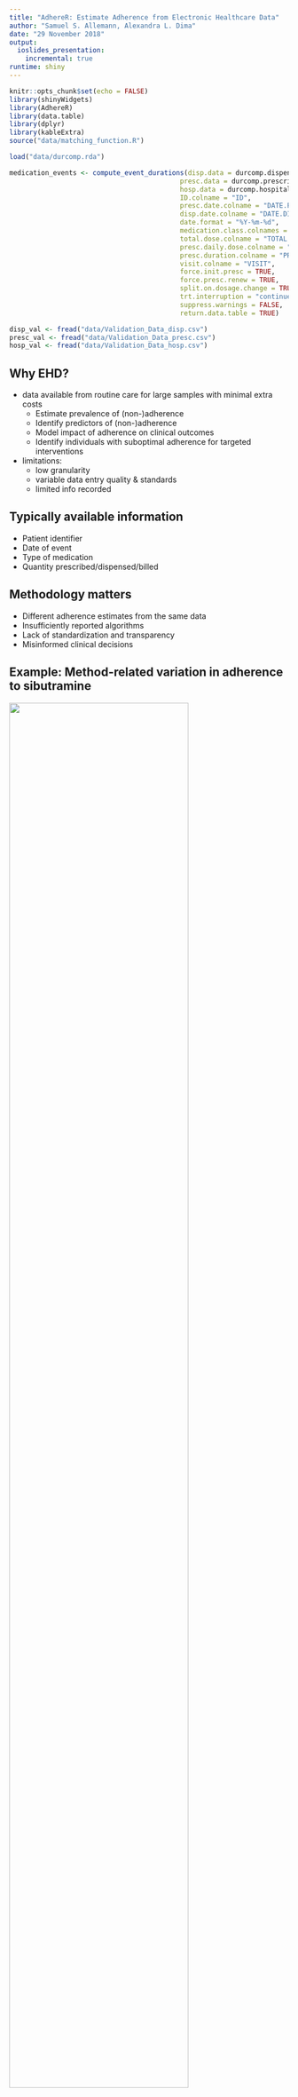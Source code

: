 ```yaml
---
title: "AdhereR: Estimate Adherence from Electronic Healthcare Data"
author: "Samuel S. Allemann, Alexandra L. Dima"
date: "29 November 2018"
output:
  ioslides_presentation:
    incremental: true
runtime: shiny
---
```


```r
knitr::opts_chunk$set(echo = FALSE)
library(shinyWidgets)
library(AdhereR)
library(data.table)
library(dplyr)
library(kableExtra)
source("data/matching_function.R")

load("data/durcomp.rda")

medication_events <- compute_event_durations(disp.data = durcomp.dispensing, 
                                           presc.data = durcomp.prescribing, 
                                           hosp.data = durcomp.hospitalisation, 
                                           ID.colname = "ID", 
                                           presc.date.colname = "DATE.PRESC", 
                                           disp.date.colname = "DATE.DISP", 
                                           date.format = "%Y-%m-%d",
                                           medication.class.colnames = c("ATC.CODE", "UNIT", "FORM"), 
                                           total.dose.colname = "TOTAL.DOSE", 
                                           presc.daily.dose.colname = "DAILY.DOSE", 
                                           presc.duration.colname = "PRESC.DURATION", 
                                           visit.colname = "VISIT", 
                                           force.init.presc = TRUE, 
                                           force.presc.renew = TRUE, 
                                           split.on.dosage.change = TRUE, 
                                           trt.interruption = "continue", 
                                           suppress.warnings = FALSE, 
                                           return.data.table = TRUE)

disp_val <- fread("data/Validation_Data_disp.csv")
presc_val <- fread("data/Validation_Data_presc.csv")
hosp_val <- fread("data/Validation_Data_hosp.csv")
```

<!-- ## So far... -->

<!-- Electronic monitoring data (EM): -->

<!-- - max zoom: each administration is recorded -->
<!-- - analysis:  -->
<!--     - adherence characterises an individual over a time period:  -->
<!--         - 3M, 1M, 1W, between visits;  -->
<!--         - skipped doses, missed days, drug holidays; (time to) discontinuation -->
<!--     - adherence characterises a cohort/sample at a time t:  -->
<!--         - per day -->
<!--         - % individuals taking >= prescribed; survival curve -->

<!-- ## ... something completely different? -->

<!-- Electronic healthcare data (EHD):  -->

<!-- - zoom out: only prescription AND/OR dispensing data -->
<!-- - analysis:  -->
<!--     - adherence characterizes an individual during a time period -->
<!--         - interval duration varies, commonly 6M - 2Y -->
<!--         - % medication availability (MPR, PDC, CMA), n refills; (time to) refill gap -->
<!--     - adherence characterises a cohort/sample at a time t: -->
<!--         - interval duration varies -->
<!--         - % individuals x% availability; % individuals persistent at time t -->

## Why EHD?

- data available from routine care for large samples with minimal extra costs
    + Estimate prevalence of (non-)adherence
    + Identify predictors of (non-)adherence
    + Model impact of adherence on clinical outcomes
    + Identify individuals with suboptimal adherence for targeted interventions
    
- limitations: 
    + low granularity 
    + variable data entry quality & standards 
    + limited info recorded

## Typically available information

- Patient identifier
- Date of event
- Type of medication
- Quantity prescribed/dispensed/billed
    
## Methodology matters

- Different adherence estimates from the same data
- Insufficiently reported algorithms
- Lack of standardization and transparency
- Misinformed clinical decisions

## Example: Method-related variation in adherence to sibutramine

<img src="figures/hess_example.JPG" style="width: 80%"/>

LM Hess - 2006. https://doi.org/10.1345/aph.1H018.

## AdhereR

- Open-source package for the statistical software R
- Computation of adherence from EHD
- (Interactive) visualization
- Transparent and reproducible reporting
- Under active development

## Assumptions

- The regimen requires the use of a fixed daily dosage of medication
- All medication supplied for that patient in that period of time is recorded
- The patient does not use medication from other sources 
- The medication is used by the patient it has been supplied for 
- Medication is supposed to be supplied at least two times during the observed period 
- Several other assumptions apply to individual algorithms

## Definitions: Data source

- *Medication event* = prescribing or dispensing event of a given medication for a given patient
- *Duration* = number of days the quantity of supplied medication would last if used as recommended
- *Quantity* = number of doses supplied at a medication event
- *Daily dosage* = number of doses recommended to be taken daily
- *Medication type* = classification performed by the researcher depending on study aims

## Definitions: Adherence taxonomy

- *Adherence*
    + continuous multiple-interval measures of medication availability (CMA)
- *Initiation*
    + the length of time between the first prescribing event and the first dispensing event
- *Persistence*
    + the length of time with repeated medication events, before discontinuing for a time period longer than a pre-specified permissible gap
- *Implementation*
    + CMA during treatment episodes or observation windows with no treatment gaps longer than a pre-specified period

## ABC Taxonomy for EHD

<figure>
<img src="figures/ABC-taxonomy-EHD.JPG" style="width: 100%"/>
<figcaption>ABC taxonomy figure adapted for EHD</fugcaption>
</figure>

## Definitions: Time frames

> - *Follow-up window* (FUW)
> - *Observation window* (OW)
> - *Treatment episode* (TE)

```r
renderPlot({
example_data <- na.omit(medication_events[grepl("^R03AC",ATC.CODE) & ID == 16,], cols = "DURATION")

example_data$rownr <- 1:nrow(example_data)

TEs <- compute.treatment.episodes(example_data,
                                  ID.colname="ID",
                                  event.date.colname="DATE.DISP",
                                  event.duration.colname="DURATION",
                                  event.daily.dose.colname="DAILY.DOSE",
                                  medication.class.colname="ATC.CODE",
                                  carryover.within.obs.window = FALSE, # carry-over inside the OW
                                  carry.only.for.same.medication = FALSE, # & only for same type
                                  consider.dosage.change = TRUE, # dosage change starts new episode...
                                  medication.change.means.new.treatment.episode = TRUE, # & type change
                                  maximum.permissible.gap = 90, # & a gap longer than 180 days
                                  maximum.permissible.gap.unit = "days", # unit for the above (days)
                                  followup.window.start = 0, # 2-years FUW starts at earliest event
                                  followup.window.start.unit = "days",
                                  followup.window.duration = 720,
                                  followup.window.duration.unit = "days",
                                  date.format = "%Y-%m-%d")

cma7 <- CMA7(data=example_data, # use the two selected patients
             ID.colname="ID",
             event.date.colname="DATE.DISP",
             event.duration.colname="DURATION",
             event.daily.dose.colname="DAILY.DOSE",
             medication.class.colname="ATC.CODE", # the name of the column containing the category
             followup.window.start=0,  # FUW start in days since earliest event
             followup.window.duration = 720,
             followup.window.duration.unit = "days",
             observation.window.start=as.Date("2057-01-01", format = "%Y-%m-%d"), # OW start in days since earliest event
             observation.window.duration=365, # OW duration in days
             date.format="%Y-%m-%d"); # date format (mm/dd/yyyy)

  plot(cma7,
     show.legend = FALSE,
     show.cma = FALSE,
     show.event.intervals = FALSE,
     print.CMA = FALSE,
     plot.CMA = FALSE,
     col.cats = c("red", "blue"))
for(i in 1:nrow(TEs)){
  id = TEs[i, "ID"]
  bottom = head(example_data[ID == id,"rownr"],1)
  top = tail(example_data[ID == id,"rownr"],1)
  start = as.numeric(difftime(TEs[i, "episode.start"],head(TEs[TEs$ID == id, "episode.start"],1), "days"))
  end = as.numeric(difftime(TEs[i, "episode.end"],head(TEs[TEs$ID == id, "episode.start"],1), "days"))

  rect(xleft=start, xright=end, ybottom=bottom-0.45, ytop=top+0.45, border = "blue", lty = "dashed", lwd = 2)
}
  
})
```

## Working with AdhereR

1. Data preparation
2. Data exploration / Visualization
3. Adherence calculation
4. Reporting

## Prerequisites

- The raw data (A),
- A tidy data set (B),
- A code book with all variables and values in the tidy data set,
- A reproducible recipe how to go from A to B.

## Why reproducibility is important

<figure>
<img src="figures/R_Rcorrect-1.png" style="width: 80%"/>
<figcaption>Herndon, T., Ash, M., & Pollin, R. (2014). Cambridge journal of economics, 38(2), 257-279.</fugcaption>
</figure>


## 1. Data preparation

- selecting medication events applicable to the research question 
- coding medication type depending on clinical considerations
- calculate medication event durations (if necessary)
- check plausible values and correcting any deviations
- handle missing data
- see Huang, Yunyu, Jaco Voorham, und Flora M Haaijer-Ruskamp. Journal of Comparative Effectiveness Research 5, Nr. 4 (27. Juni 2016): 345-54. https://doi.org/10.2217/cer-2015-0022.

<!-- ## Select medication events -->

<!-- # ```{r echo = TRUE} -->
<!-- # load("data/durcomp.rda") -->
<!-- #  -->
<!-- # str(durcomp.prescribing) -->
<!-- #  -->
<!-- # durcomp.prescribing_A09 <- durcomp.prescribing[grepl("^A09",ATC.CODE),] -->
<!-- # durcomp.dispensing_A09 <- durcomp.dispensing[grepl("^A09",ATC.CODE),] -->
<!-- # ``` -->

## R Basics: structure of analysis (1/2)

- load necessary packages
    + `library(Adherer)`
    + `library(data.table)`
- import data
    + `load("path/to/data.rda")` to load R data objects
    + `fread("path/to/data.csv")` to import csv-files
    + `dbConnect(...)` to connect to a (remote) database

## R Basics: Data structures

>- data.frames or data.tables hold the data similar to an excel spreadsheet
    + each row is an observation
    + each column is a variable

```r
str(medication_events)
```

## R Basics: structure of analysis (2/2)

- manipulate data
    + `data.table` syntax: `data[*subset*, *do*, *by*]`
- store results
    + Basic `R` syntax: `object <- function(data, argument)`
    + `save(data, ... , file="path/to/file.rda")` to save R data object
    + `write.csv(data, file = "path.to.file.csv")` to export to csv-file

## Link multiple data sources

- Necessary data recorded in different databases
- Prescription changes or hospitalizations affect adherence estimation
- New AdhereR function to:
    1. automatically select the last prescribed dose to calculate supply duration,
    2. check for prescription changes, hospitalizations, and other treatment interruptions during this period, and
    3. adjust the supply duration based on prescription changes and hospitalizations

## Link multiple data sources


```r
dropdownButton(

  selectInput(inputId = "source", label = "Data source",
              choices = c("prescribing", "dispensing", "hospitalization"), selected = "prescribing"),
  icon = icon("gear"),
  width = "100px"
  )

renderDataTable({
  if(input$source == "prescribing") {
  data <- durcomp.prescribing
} else if(input$source == "dispensing") {
  data <- durcomp.dispensing
} else if(input$source == "hospitalization") {
  data <- durcomp.hospitalisation
}

  data

}, options = list(pageLength = 3))

```

## Link multiple data sources

`compute_event_durations(disp.data, presc.data, hosp.data, ...)`

```r

library(data.table)
library(AdhereR)

dropdownButton(

  checkboxInput(inputId = "hosp", label = "consider hospitalizations", value = FALSE),
  checkboxInput(inputId = "force.init.presc", label = "force.init.presc", value = FALSE),
  checkboxInput(inputId = "force.presc.renew", label = "force.presc.renew", value = FALSE),
  checkboxInput(inputId = "split.on.dosage.change", label = "split.on.dosage.change", value = FALSE),
  selectInput(inputId = "trt.interruption", label = "trt.interruption",
              choices = c("continue", "discard", "carryover"), selected = "continue"),
  icon = icon("gear"),
  width = "300px"
  )

renderPlot({

  if(input$hosp == TRUE){
    hosp <- hosp_val
  } else {hosp <- NULL}

  medication_events <- compute_event_durations(disp.data = disp_val,
                                             presc.data = presc_val,
                                             hosp.data = hosp,
                                             ID.colname = "ID",
                                             presc.date.colname = "DATE.PRESC",
                                             disp.date.colname = "DATE.DISP",
                                             date.format = "%d.%m.%Y",
                                             medication.class.colname = "ATC.CODE",
                                             total.dose.colname = "TOTAL.DOSE",
                                             presc.daily.dose.colname = "DAILY.DOSE",
                                             presc.duration.colname = "DURATION",
                                             visit.colname = "VISIT",
                                             force.init.presc = input$force.init.presc,
                                             force.presc.renew = input$force.presc.renew,
                                             split.on.dosage.change = input$split.on.dosage.change,
                                             trt.interruption = input$trt.interruption,
                                             suppress.warnings = FALSE,
                                             return.data.table = TRUE)

med_events <- na.omit(medication_events, cols = "DURATION")

class <- data.table(ATC.CODE = unique(disp_val[,ATC.CODE]),
                    class = substr(unique(disp_val[,ATC.CODE]), 1, 1))

med_events <- merge(med_events, class, by = "ATC.CODE")

cma0 <- CMA0(data=as.data.frame(med_events),
             ID.colname="class",
             event.date.colname="DISP.START",
             event.duration.colname="DURATION",
             event.daily.dose.colname="DAILY.DOSE",
             medication.class.colname="ATC.CODE",
             followup.window.start=0,
             followup.window.start.unit="days",
             followup.window.duration=2*365,
             followup.window.duration.unit="days",
             observation.window.start=0,
             observation.window.start.unit="days",
             observation.window.duration=365,
             observation.window.duration.unit="days",
             date.format="%Y-%m-%d",
             summary="Base CMA")

TEs <- unique(med_events[,.(class, START.PRESC, END.PRESC, DAILY.DOSE)])
TEs[is.na(END.PRESC),END.PRESC := as.Date("2016-01-01")]

med_events[,rownr := 1:nrow(med_events)]

plot(cma0, col.cats = rainbow, show.legend = FALSE, align.all.patients = FALSE)
for(i in 1:nrow(TEs)){
  class.i = TEs[[i, "class"]]
  bottom = head(med_events[class == class.i,"rownr"],1)
  top = tail(med_events[class == class.i,"rownr"],1)
  start = as.numeric(TEs[i, "START.PRESC"]-head(TEs[TEs$class == class, "START.PRESC"],1))
  end = as.numeric(TEs[i, "END.PRESC"]-head(TEs[TEs$class == class, "START.PRESC"],1))
  offset = min(TEs[["START.PRESC"]], na.rm = TRUE)-min(med_events[["DISP.START"]], na.rm = TRUE)

  rect(xleft=start+offset, xright=end+offset, ybottom=bottom-0.45, ytop=top+0.45, col = rgb(1,1,0,alpha = 0.2), border = "black", lty = "dashed", lwd = 0.1)}
if(!is.null(hosp)){
for(i in 1:nrow(hosp_val)){

  first_event <- min(med_events[["DISP.START"]], na.rm = TRUE)

  bottom = head(med_events[,"rownr"],1)
  top = tail(med_events[,"rownr"],1)
  start = as.numeric(hosp_val[[i, "DATE.IN"]]-first_event)
  end = as.numeric(hosp_val[[i, "DATE.OUT"]]-first_event)

  rect(xleft=start, xright=end, ybottom=bottom-0.45, ytop=top+0.45, col = rgb(0,0,1,alpha = 0.5), border = NULL)}
  }
})
```


## 2. Data exploration/Visualization {.build}

> - Exploration during preparation stage
> - Illustration for scientific communication
> - Guidance in clinical practice

```r
# Create an object "cma0" of the most basic CMA type, "CMA0":

example_data <- na.omit(medication_events[grepl("^R03AC",ATC.CODE) & ID %in% c(7,16) & DURATION != 0,], cols = "DURATION")

  cma0 <- CMA0(data=example_data, # use the two selected patients
             ID.colname="ID", # the name of the column containing the IDs
             event.date.colname="DATE.DISP", # the name of the column containing the event date
             event.duration.colname="DURATION", # the name of the column containing the duration
             event.daily.dose.colname="DAILY.DOSE", # the name of the column containing the dosage
             medication.class.colname="ATC.CODE"); # date format (mm/dd/yyyy)

# Plot the object (CMA0 shows the actual event data only):
renderPlot({
plot(cma0, # the object to plot
     align.all.patients=TRUE) # align all patients for easier comparison
})

```

## Interactive Plotting

```r
# Interactive plotting of CMA per-treatment-episode
# Please run only within RStudio!

plot_interactive_cma_shiny <- function(data=as.data.frame(na.omit(medication_events, cols = "DURATION")),
                                       cma.class="simple",
                                       ID.colname="ID",
                                       event.date.colname="DATE.DISP",
                                       event.duration.colname="DURATION",
                                       event.daily.dose.colname="DAILY.DOSE",
                                       medication.class.colname="ATC.CODE",
                                       date.format="%Y-%m-%d",
                                       ID=NULL,
                                       print.full.params=FALSE,
                                       followup.window.start.max=5*365,
                                       followup.window.duration.max=5*365,
                                       observation.window.start.max=followup.window.start.max,
                                       observation.window.duration.max=followup.window.duration.max,
                                       align.all.patients=FALSE, align.first.event.at.zero=TRUE,
                                       maximum.permissible.gap.max=2*365,
                                       sliding.window.start.max=followup.window.start.max,
                                       sliding.window.duration.max=2*365,
                                       sliding.window.step.duration.max=2*365,
                                       use.system.browser=FALSE
                                       )
{
  # pass things to shiny using the global environment (as discussed at https://github.com/rstudio/shiny/issues/440):

  # checks:
  if( !(cma.class %in% c("simple","per episode","sliding window")) )
  {
    warning(paste0("Only know how to interactively plot 'cma.class' of type 'simple', 'per episode' and 'sliding window', but you requested '",cma.class,"': assuming 'simple'."));
    cma.class <- "simple";
  }

  # Preconditions:
  if( !is.null(data) )
  {
    # data's class and dimensions:
    if( class(data) == "matrix" ) data <- as.data.frame(data); #make it a data.frame
    if( !inherits(data, "data.frame") )
    {
      stop("The 'data' must be of type 'data.frame'!\n");
      return (NULL);
    }
    if( nrow(data) < 1 )
    {
      stop("The 'data' must have at least one row!\n");
      return (NULL);
    }
    # the column names must exist in data:
    if( !is.na(ID.colname) && !(ID.colname %in% names(data)) )
    {
      stop(paste0("Column ID.colname='",ID.colname,"' must appear in the 'data'!\n"));
      return (NULL);
    }
    if( !is.na(event.date.colname) && !(event.date.colname %in% names(data)) )
    {
      stop(paste0("Column event.date.colname='",event.date.colname,"' must appear in the 'data'!\n"));
      return (NULL);
    }
    if( !is.na(event.duration.colname) && !(event.duration.colname %in% names(data)) )
    {
      stop(paste0("Column event.duration.colname='",event.duration.colname,"' must appear in the 'data'!\n"));
      return (NULL);
    }
    if( !is.na(event.daily.dose.colname) && !(event.daily.dose.colname %in% names(data)) )
    {
      stop(paste0("Column event.daily.dose.colname='",event.daily.dose.colname,"' must appear in the 'data'!\n"));
      return (NULL);
    }
    if( !is.na(medication.class.colname) && !(medication.class.colname %in% names(data)) )
    {
      stop(paste0("Column medication.class.colname='",medication.class.colname,"' must appear in the 'data'!\n"));
      return (NULL);
    }
  } else
  {
    stop("The 'data' cannot be empty!\n");
    return (NULL);
  }

  # All patient IDs:
  all.IDs <- sort(unique(data[,ID.colname]));
  if( is.null(ID) || is.na(ID) || !(ID %in% all.IDs) ) ID <- all.IDs[1];

  # The function encapsulating the plotting:
  .plotting.fnc <- function(data=NULL, # the data used to compute the CMA on
                            ID=NULL, # the ID of the patient to plot
                            cma="none", # the CMA to use for plotting
                            cma.to.apply="none", # cma to compute per episode or sliding window
                            # Various types medhods of computing gaps:
                            carryover.within.obs.window=NA, # if TRUE consider the carry-over within the observation window (NA = undefined)
                            carryover.into.obs.window=NA, # if TRUE consider the carry-over from before the starting date of the observation window (NA = undefined)
                            carry.only.for.same.medication=NA, # if TRUE the carry-over applies only across medication of same type (NA = undefined)
                            consider.dosage.change=NA, # if TRUE carry-over is adjusted to reflect changes in dosage (NA = undefined)
                            # The follow-up window:
                            followup.window.start=NA, # if a number is the earliest event per participant date + number of units, or a Date object, or a column name in data (NA = undefined)
                            followup.window.start.unit=NA, # the time units; can be "days", "weeks", "months" or "years" (if months or years, using an actual calendar!) (NA = undefined)
                            followup.window.duration=NA, # the duration of the follow-up window in the time units given below (NA = undefined)
                            followup.window.duration.unit=NA, # the time units; can be "days", "weeks", "months" or "years" (if months or years, using an actual calendar!)  (NA = undefined)
                            # The observation window (embedded in the follow-up window):
                            observation.window.start=NA, # the number of time units relative to followup.window.start (NA = undefined)
                            observation.window.start.unit=NA, # the time units; can be "days", "weeks", "months" or "years" (if months or years, using an actual calendar!) (NA = undefined)
                            observation.window.duration=NA, # the duration of the observation window in time units (NA = undefined)
                            observation.window.duration.unit=NA, # the time units; can be "days", "weeks", "months" or "years" (if months or years, using an actual calendar!) (NA = undefined)
                            # Treatment episodes:
                            medication.change.means.new.treatment.episode=TRUE, # does a change in medication automatically start a new treatment episode?
                            maximum.permissible.gap=180, # if a number, is the duration in units of max. permissible gaps between treatment episodes
                            maximum.permissible.gap.unit="days", # time units; can be "days", "weeks" (fixed at 7 days), "months" (fixed at 30 days) or "years" (fixed at 365 days)
                            # Sliding window:
                            sliding.window.start=0, # if a number is the earliest event per participant date + number of units, or a Date object, or a column name in data (NA = undefined)
                            sliding.window.start.unit=c("days", "weeks", "months", "years")[1], # the time units; can be "days", "weeks", "months" or "years" (if months or years, using an actual calendar!) (NA = undefined)
                            sliding.window.duration=90,  # the duration of the sliding window in time units (NA = undefined)
                            sliding.window.duration.unit=c("days", "weeks", "months", "years")[1], # the time units; can be "days", "weeks", "months" or "years" (if months or years, using an actual calendar!) (NA = undefined)
                            sliding.window.step.duration=7, # the step ("jump") of the sliding window in time units (NA = undefined)
                            sliding.window.step.unit=c("days", "weeks", "months", "years")[1], # the time units; can be "days", "weeks", "months" or "years" (if months or years, using an actual calendar!) (NA = undefined)
                            sliding.window.no.steps=NA, # the number of steps to jump; if both sliding.win.no.steps & sliding.win.duration are NA, fill the whole observation window
                            plot.CMA.as.histogram=TRUE, # plot the CMA as historgram or density plot?
                            align.all.patients=FALSE, align.first.event.at.zero=TRUE, # should all patients be aligned? if so, place first event the horizontal 0?

                            # Legend:
                            show.legend=TRUE # show the legend?
  )
  {
    # Progress messages:
    cat(paste0("Plotting patient ID '",ID,"' with CMA '",cma,"'",ifelse(cma.to.apply != "none",paste0(" ('",cma.to.apply,"')"),"")));
    if( print.full.params )
    {
      cat(paste0(" with params: ",
                 "carryover.within.obs.window=",carryover.within.obs.window,", ",
                 "carryover.into.obs.window=",carryover.into.obs.window,", ",
                 "carry.only.for.same.medication=",carry.only.for.same.medication,", ",
                 "consider.dosage.change=",consider.dosage.change,", ",
                 "followup.window.start=",followup.window.start,", ",
                 "followup.window.start.unit=",followup.window.start.unit,", ",
                 "followup.window.duration=",followup.window.duration,", ",
                 "followup.window.duration.unit=",followup.window.duration.unit,", ",
                 "observation.window.start=",observation.window.start,", ",
                 "observation.window.start.unit=",observation.window.start.unit,", ",
                 "observation.window.duration=",observation.window.duration,", ",
                 "observation.window.duration.unit=",observation.window.duration.unit,", ",
                 "medication.change.means.new.treatment.episode=",medication.change.means.new.treatment.episode,", ",
                 "maximum.permissible.gap=",maximum.permissible.gap,", ",
                 "maximum.permissible.gap.unit=",maximum.permissible.gap.unit,", ",
                 "sliding.window.start=",sliding.window.start,", ",
                 "sliding.window.start.unit=",sliding.window.start.unit,", ",
                 "sliding.window.duration=",sliding.window.duration,", ",
                 "sliding.window.duration.unit=",sliding.window.duration.unit,", ",
                 "sliding.window.step.duration=",sliding.window.step.duration,", ",
                 "sliding.window.step.unit=",sliding.window.step.unit,", ",
                 "sliding.window.no.steps=",sliding.window.no.steps,", ",
                 "align.all.patients=",align.all.patients,", ",
                 "align.first.event.at.zero=",align.first.event.at.zero
      ));
    }
    cat("\n");

    # Preconditions:
    if( is.null(ID) || is.null(data <- data[data[,ID.colname] %in% ID,]) || nrow(data)==0 )
    {
      plot(-10:10,-10:10,type="n",axes=FALSE,xlab="",ylab=""); text(0,0,paste0("Error: cannot display the data for patient '",ID,"'!"),col="red");
      return (invisible(NULL));
    }

    # Compute the CMA:
    cma.fnc <- switch(cma,
                      "CMA1" = CMA1,
                      "CMA2" = CMA2,
                      "CMA3" = CMA3,
                      "CMA4" = CMA4,
                      "CMA5" = CMA5,
                      "CMA6" = CMA6,
                      "CMA7" = CMA7,
                      "CMA8" = CMA8,
                      "CMA9" = CMA9,
                      "per episode" = CMA_per_episode,
                      "sliding window" = CMA_sliding_window,
                      CMA0); # by default, fall back to CMA0
    # Try to catch errors and warnings for nice displaying:
    results <- NULL;
    full.results <- tryCatch( results <- cma.fnc( data,
                                                  CMA=cma.to.apply,
                                                  ID.colname=ID.colname,
                                                  event.date.colname=event.date.colname,
                                                  event.duration.colname=event.duration.colname,
                                                  event.daily.dose.colname=event.daily.dose.colname,
                                                  medication.class.colname=medication.class.colname,
                                                  date.format=date.format,
                                                  carryover.within.obs.window=carryover.within.obs.window,
                                                  carryover.into.obs.window=carryover.into.obs.window,
                                                  carry.only.for.same.medication=carry.only.for.same.medication,
                                                  consider.dosage.change=consider.dosage.change,
                                                  followup.window.start=followup.window.start,
                                                  followup.window.start.unit=followup.window.start.unit,
                                                  followup.window.duration=followup.window.duration,
                                                  followup.window.duration.unit=followup.window.duration.unit,
                                                  observation.window.start=observation.window.start,
                                                  observation.window.start.unit=observation.window.start.unit,
                                                  observation.window.duration=observation.window.duration,
                                                  observation.window.duration.unit=observation.window.duration.unit,
                                                  medication.change.means.new.treatment.episode=medication.change.means.new.treatment.episode,
                                                  maximum.permissible.gap=maximum.permissible.gap,
                                                  maximum.permissible.gap.unit=maximum.permissible.gap.unit,
                                                  sliding.window.start=sliding.window.start,
                                                  sliding.window.start.unit=sliding.window.start.unit,
                                                  sliding.window.duration=sliding.window.duration,
                                                  sliding.window.duration.unit=sliding.window.duration.unit,
                                                  sliding.window.step.duration=sliding.window.step.duration,
                                                  sliding.window.step.unit=sliding.window.step.unit,
                                                  sliding.window.no.steps=sliding.window.no.steps),
                              error  =function(e) return(list(results=results,error=conditionMessage(e))),
                              warning=function(w) return(list(results=results,warning=conditionMessage(w))));
    if( is.null(results) )
    {
      # Plot an error message:
      plot(-10:10,-10:10,type="n",axes=FALSE,xlab="",ylab="");
      text(0,0,paste0("Error computing '",cma,"' for patient '",ID,"'\n(see console for possible warnings or errors)!"),col="red");
      if( !is.null(full.results$error) )   cat(paste0("Error(s): ",paste0(full.results$error,collapse="\n")));
      if( !is.null(full.results$warning) ) cat(paste0("Warning(s): ",paste0(full.results$warning,collapse="\n")));
    } else
    {
      # Plot the results:
      plot(results,
           show.legend=show.legend,
           plot.CMA.as.histogram=plot.CMA.as.histogram,
           align.all.patients=align.all.patients,
           align.first.event.at.zero=align.first.event.at.zero
          );
    }
  }


  # put things in the global environment for shiny:
  .plotting.params <- list("data"=data,
                                      "ID"=ID, "all.IDs"=all.IDs,
                                      "cma.class"=cma.class,
                                      "print.full.params"=print.full.params,
                                      "ID.colname"=ID.colname,
                                      "event.date.colname"=event.date.colname,
                                      "event.duration.colname"=event.duration.colname,
                                      "event.daily.dose.colname"=event.daily.dose.colname,
                                      "medication.class.colname"=medication.class.colname,
                                      "date.format"=date.format,
                                      "followup.window.start.max"=followup.window.start.max,
                                      "followup.window.duration.max"=followup.window.duration.max,
                                      "observation.window.start.max"=observation.window.start.max,
                                      "observation.window.duration.max"=observation.window.duration.max,
                                      "maximum.permissible.gap.max"=maximum.permissible.gap.max,
                                      "sliding.window.start.max"=sliding.window.start.max,
                                      "sliding.window.duration.max"=sliding.window.duration.max,
                                      "sliding.window.step.duration.max"=sliding.window.step.duration.max,
                                      "align.all.patients"=align.all.patients,
                                      "align.first.event.at.zero"=align.first.event.at.zero,
                                      ".plotting.fnc"=.plotting.fnc
                                     )
  .plotting.params
}

  .plotting.params <- plot_interactive_cma_shiny()

  shinyApp(

    ui <- fluidPage(


  # Sidebar layout with input and output definitions ----
  #sidebarLayout(
  fluidRow(

    # Sidebar panel for inputs ----
    #sidebarPanel(
    column(3, wellPanel(id = "tPanel", style = "overflow-y:scroll; max-height: 600px;",


      span(h4("General settings..."), style="color:DarkBlue"),

      # Select the CMA class ----
      selectInput(inputId="cma_class",
                  label="Select CMA type",
                  choices=c("simple", "per episode", "sliding window"),
                  selected=.plotting.params$cma.class),

      hr(),

      # Select the simple CMA to compute ----
      selectInput(inputId="cma_to_compute",
                  label="Select CMA to compute",
                  choices=paste0("CMA",0:9),
                  selected="CMA1"),

      # Select the patient to plot ----
      selectInput(inputId="patient",
                  label="Select patient to plot",
                  choices=.plotting.params$all.IDs,
                  selected=.plotting.params$ID,
                  multiple=TRUE),

      hr(),
      span(h4("Follow-up window..."), style="color:DarkBlue"),

      # Follow-up window start ----
      selectInput(inputId="followup_window_start_unit",
                  label="Follow-up wnd. start unit",
                  choices=c("days", "weeks", "months", "years", "calendar date"), # "column in dataset"),
                  selected="days"),

      # If follow-up window unit is "calendar date" ----
      conditionalPanel(
        condition = "(input.followup_window_start_unit == 'calendar date')",
                    # Select an actual date ----
                    dateInput(inputId="followup_window_start_date",
                              label="Follow-up wnd. start",
                              value=NULL, format="dd/mm/yyyy", startview="month", weekstart=1)
      ),

      ## If follow-up window unit is "column in dataset" ----
      #conditionalPanel(
      #  condition = "(input.followup_window_start_unit == 'column in dataset')",
      #              # Select an actual date ----
      #              selectInput(inputId="followup_window_start_column",
      #                        label="Follow-up wnd. start",
      #                        choices=names(.plotting.params$data),
      #                        selected="")
      #),

      # If follow-up window unit is regular unit ----
      conditionalPanel(
        condition = "(input.followup_window_start_unit != 'calendar date')",  # && input.followup_window_start_unit != 'column in dataset')",
                    # Select the number of units ----
                    sliderInput(inputId="followup_window_start_no_units",
                                label="Follow-up wnd. start",
                                min=0, max=.plotting.params$followup.window.start.max, value=0, step=1, round=TRUE)
      ),


      # Follow-up window duration ----
      selectInput(inputId="followup_window_duration_unit",
                  label="Follow-up wnd. duration unit",
                  choices=c("days", "weeks", "months", "years"),
                  selected="days"),

      # Select the number of units ----
      sliderInput(inputId="followup_window_duration",
                  label="Follow-up wnd. duration",
                  min=0, max=.plotting.params$followup.window.duration.max, value=2*365, step=1, round=TRUE),

      hr(),
      span(h4("Observation window..."), style="color:DarkBlue"),

      # Observation window start ----
      selectInput(inputId="observation_window_start_unit",
                  label="Observation wnd. start unit",
                  choices=c("days", "weeks", "months", "years", "calendar date"),
                  selected="days"),

      # If observation window unit is "calendar date" ----
      conditionalPanel(
        condition = "(input.observation_window_start_unit == 'calendar date')",
                    # Select an actual date ----
                    dateInput(inputId="observation_window_start_date",
                              label="Observation wnd. start",
                              value=NULL, format="dd/mm/yyyy", startview="month", weekstart=1)
      ),

      # If observation window unit is not "calendar date" ----
      conditionalPanel(
        condition = "(input.observation_window_start_unit != 'calendar date')",
                    # Select the number of units ----
                    sliderInput(inputId="observation_window_start_no_units",
                                label="Observation wnd. start",
                                min=0, max=.plotting.params$observation.window.start.max, value=0, step=1, round=TRUE)
      ),


      # Observation window duration ----
      selectInput(inputId="observation_window_duration_unit",
                  label="Observation wnd. duration unit",
                  choices=c("days", "weeks", "months", "years"),
                  selected="days"),

      # Select the number of units ----
      sliderInput(inputId="observation_window_duration",
                  label="Observation wnd. duration",
                  min=0, max=.plotting.params$observation.window.duration.max, value=2*365, step=1, round=TRUE),

      hr(),


      # For CMA5 to CMA9: carry_only_for_same_medication, consider_dosage_change ----
      conditionalPanel(
        condition = "(input.cma_to_compute == 'CMA5' || input.cma_to_compute == 'CMA6' || input.cma_to_compute == 'CMA7' || input.cma_to_compute == 'CMA8' || input.cma_to_compute == 'CMA9')",

                    span(h4("Carry over..."), style="color:DarkBlue"),

                    # Carry-over for same treat only? ----
                    checkboxInput(inputId="carry_only_for_same_medication",
                                  label="Carry-over for same treat only?",
                                  value=FALSE),

                    # Consider dosage changes? ----
                    checkboxInput(inputId="consider_dosage_change",
                                  label="Consider dosage changes?",
                                  value=FALSE),

                    hr()
      ),


      # For per episode:
      conditionalPanel(
        condition = "(input.cma_class == 'per episode')",

                    span(h4("Define the episodes..."), style="color:DarkBlue"),

                    # Does treat. change start new episode? ----
                    checkboxInput(inputId="medication_change_means_new_treatment_episode",
                                  label="Treat. change start new episode?",
                                  value=FALSE),

                    # Max. permis. gap duration unit ----
                    selectInput(inputId="maximum_permissible_gap_unit",
                                label="Max. permis. gap duration unit",
                                choices=c("days", "weeks", "months", "years"),
                                selected="days"),

                    # Max. permissible gap ----
                    sliderInput(inputId="maximum_permissible_gap",
                                label="Max. permissible gap",
                                min=0, max=.plotting.params$followup.window.duration.max, value=0, step=1, round=TRUE),

                    # Plot CMA as histogram ----
                    checkboxInput(inputId="plot_CMA_as_histogram_episodes",
                                  label="Plot CMA as histogram?",
                                  value=FALSE),

                    hr()
      ),


      # For sliding window:
      conditionalPanel(
        condition = "(input.cma_class == 'sliding window')",

                    span(h4("Define the sliding windows..."), style="color:DarkBlue"),

                    # Sliding window start ----
                    selectInput(inputId="sliding_window_start_unit",
                                label="Sliding wnd. start unit",
                                choices=c("days", "weeks", "months", "years"),
                                selected="days"),

                    # Select the number of units ----
                    sliderInput(inputId="sliding_window_start",
                                label="Sliding wnd. start",
                                min=0, max=.plotting.params$sliding.window.start.max, value=0, step=1, round=TRUE),

                    # Sliding window duration ----
                    selectInput(inputId="sliding_window_duration_unit",
                                label="Sliding wnd. duration unit",
                                choices=c("days", "weeks", "months", "years"),
                                selected="days"),

                    # Select the number of units ----
                    sliderInput(inputId="sliding_window_duration",
                                label="Sliding wnd. duration",
                                min=0, max=.plotting.params$sliding.window.duration.max, value=90, step=1, round=TRUE),

                    # Steps choice ----
                    selectInput(inputId="sliding_window_step_choice",
                                label="Define the sliding wnd. steps by",
                                choices=c("the number of steps", "the duration of a step"),
                                selected="the duration of a step"),

                    # Sliding window steps
                    conditionalPanel(
                      condition = "(input.sliding_window_step_choice == 'the duration of a step')",
                                  selectInput(inputId="sliding_window_step_unit",
                                              label="Sliding wnd. step unit",
                                              choices=c("days", "weeks", "months", "years"),
                                              selected="days"),
                                  sliderInput(inputId="sliding_window_step_duration",
                                              label="Sliding wnd. step duration",
                                              min=0, max=.plotting.params$sliding.window.duration.max, value=7, step=1, round=TRUE)
                    ),
                    conditionalPanel(
                      condition = "(input.sliding_window_step_choice == 'the number of steps')",
                                  sliderInput(inputId="sliding_window_no_steps",
                                              label="Sliding wnd. number of steps",
                                              min=0, max=1000, value=10, step=1, round=TRUE)
                    ),

                    # Plot CMA as histogram ----
                    checkboxInput(inputId="plot_CMA_as_histogram_sliding_window",
                                  label="Plot CMA as histogram?",
                                  value=TRUE),

                    hr()

      ),


      span(h4("Other..."), style="color:DarkBlue"),

      # Align al patients ----
      conditionalPanel(
        condition="(input.patient.length > 1)",

        checkboxInput(inputId="plot_align_all_patients",
                      label="Align patients?",
                      value=FALSE),

        # Align al patients ----
        conditionalPanel(
          condition="input.plot_align_all_patients",
          checkboxInput(inputId="plot_align_first_event_at_zero",
                        label="Align 1st event at 0?",
                        value=FALSE)
        )
      ),

      # Show legend? ----
      checkboxInput(inputId="show_legend",
                  label="Show the legend?",
                  value=TRUE)

    )),


    # Main panel for displaying outputs ----
    #mainPanel(
    column(9,

      # Control the plot dimensions ----
      column(3,
        sliderInput(inputId="plot_width",
                    label="Plot width",
                    min=0, max=5000, value=500, step=20, round=TRUE)
      ),

      conditionalPanel(
        condition = "(!input.plot_keep_ratio)",
        column(3,
          sliderInput(inputId="plot_height",
                      label="height",
                      min=0, max=5000, value=300, step=20, round=TRUE)
        )
      ),
      conditionalPanel(
        condition = "(input.plot_keep_ratio)",
        column(3,
          p("")
        )
      ),

      column(2,
        checkboxInput(inputId="plot_keep_ratio",
                    label="keep ratio",
                    value=TRUE)#,

        #checkboxInput(inputId="plot_auto_size",
        #            label="auto size",
        #            value=TRUE)
      ),

      column(2,
        # Save image to file:
        checkboxInput(inputId="save_to_file_info",
                    label="Save plot!",
                    value=FALSE)
      ),

      column(2,
        # Close shop:
        actionButton(inputId="close_shop", label=strong("Exit..."), icon=icon("remove-circle", lib="glyphicon"), style="color: #C70039 ; border-color: #C70039")
      ),

      # Save to file info:
      column(12,
        conditionalPanel(
          condition="(input.save_to_file_info)",

          column(2,numericInput(inputId="save_plot_width", label="width", value=5)),
          column(2,numericInput(inputId="save_plot_height", label="height", value=5)),

          conditionalPanel( # EPS + PDF
            condition="(input.save_plot_type == 'eps' || save_plot_type == 'pdf')",
            column(2,selectInput(inputId="save_plot_dim_unit", label="unit", choices=c("in"), selected="in")) # only inches
          ),
          conditionalPanel( # JPEG + PNG + TIFF
            condition="(input.save_plot_type != 'eps' && save_plot_type != 'pdf')",
            column(2,selectInput(inputId="save_plot_dim_unit", label="unit", choices=c("in","cm","mm","px"), selected="in"))
          ),

          column(2,selectInput(inputId="save_plot_type", label="type", choices=c("jpg","png","tiff","eps","pdf"), selected="jpeg")),

          #column(2,numericInput(inputId="save_plot_quality", label="quality", value=75, min=0, max=100, step=1)),
          column(2,numericInput(inputId="save_plot_resolution", label="resolution", value=72, min=0)),

          column(2, style="margin-top: 25px;", downloadButton(outputId="save_to_file", label="Save plot"))
        )
      ),

      # Messages:
      column(12,
        tags$head(tags$style("#container * { display: inline; }")),
        div(id="container", span(" Messages:", style="color:DarkBlue"), span(textOutput(outputId = "messages"), style="color:Blue"))
      ),

      # Output: the actual plot ----
      column(12, wellPanel(id = "tPlot",
                           style="resize: both; overflow-y:scroll; overflow-x:scroll; max-height: 800px;",
                           plotOutput(outputId = "distPlot", inline=TRUE)))

    )
  )#,
  #
  #
  #fluidRow(
  #
  #  # Messages:
  #  column(12,
  #    span(h4(" Messages:"), style="color:DarkBlue")
  #    span(textOutput(outputId = "messages"), style="color:Blue")
  #  )
  #
  #)

),


# Define server logic required to draw a histogram ----
server <- function(input, output, session) {

  # The plotting function:
  .renderPlot <- function()
  {
    .plotting.params$.plotting.fnc(data=.plotting.params$data,
                                   ID=input$patient,
                                   cma=ifelse(input$cma_class == "simple",
                                              input$cma_to_compute,
                                              input$cma_class),
                                   cma.to.apply=ifelse(input$cma_class == "simple",
                                                       "none",
                                                       input$cma_to_compute),
                                   #carryover.within.obs.window=FALSE,
                                   #carryover.into.obs.window=FALSE,
                                   carry.only.for.same.medication=input$carry_only_for_same_medication,
                                   consider.dosage.change=input$consider_dosage_change,
                                   followup.window.start=ifelse(input$followup_window_start_unit== "calendar date",
                                                                as.Date(input$followup_window_start_date, format="%Y-%m-%d"),
                                                                as.numeric(input$followup_window_start_no_units)),
                                   followup.window.start.unit=ifelse(input$followup_window_start_unit== "calendar date",
                                                                     "days",
                                                                     input$followup_window_start_unit),
                                   followup.window.duration=as.numeric(input$followup_window_duration),
                                   followup.window.duration.unit=input$followup_window_duration_unit,
                                   observation.window.start=ifelse(input$observation_window_start_unit== "calendar date",
                                                                   as.Date(input$observation_window_start_date, format="%Y-%m-%d"),
                                                                   as.numeric(input$observation_window_start_no_units)),
                                   observation.window.start.unit=ifelse(input$observation_window_start_unit== "calendar date",
                                                                        "days",
                                                                        input$observation_window_start_unit),
                                   observation.window.duration=as.numeric(input$observation_window_duration),
                                   observation.window.duration.unit=input$observation_window_duration_unit,
                                   medication.change.means.new.treatment.episode=input$medication_change_means_new_treatment_episode,
                                   maximum.permissible.gap=as.numeric(input$maximum_permissible_gap),
                                   maximum.permissible.gap.unit=input$maximum_permissible_gap_unit,
                                   sliding.window.start=as.numeric(input$sliding_window_start),
                                   sliding.window.start.unit=input$sliding_window_start_unit,
                                   sliding.window.duration=as.numeric(input$sliding_window_duration),
                                   sliding.window.duration.unit=input$sliding_window_duration_unit,
                                   sliding.window.step.duration=as.numeric(input$sliding_window_step_duration),
                                   sliding.window.step.unit=input$sliding_window_step_unit,
                                   sliding.window.no.steps=ifelse(input$sliding_window_step_choice == "the number of steps" ,as.numeric(input$sliding_window_no_steps), NA),
                                   plot.CMA.as.histogram=ifelse(input$cma_class == "sliding window",
                                                                !input$plot_CMA_as_histogram_sliding_window,
                                                                !input$plot_CMA_as_histogram_episodes),
                                   align.all.patients=input$plot_align_all_patients,
                                   align.first.event.at.zero=input$plot_align_first_event_at_zero,
                                   show.legend=input$show_legend # show the legend?
    )
  }

  # Do the ploting:
  output$distPlot <- renderPlot({

      # Depeding on the CMA class we might do things differently:
      msgs <- ""; # the output messages
      if( input$cma_class %in% c("simple", "per episode", "sliding window") )
      {
        # Call the workhorse plotting function with the appropriate argumens:
        msgs <- capture.output(.renderPlot());
      } else
      {
        # Quitting....
        showModal(modalDialog(title="AdhereR interactive plotting...", paste0("Unknwon CMA class '",input$cma_class,"'."), easyClose=TRUE));
      }

      output$messages <- renderText({
        msgs;
      })

    },
    width=function() # plot width
      {
        return (input$plot_width);
      },
    height=function() # plot height
      {
        if( !is.numeric(.plotting.params$plot.ratio) ) .plotting.params$plot.ratio <<- (input$plot_width / input$plot_height); # define the ratio
        if( input$plot_keep_ratio )
        {
          return (input$plot_width / .plotting.params$plot.ratio);
        } else
        {
          return (input$plot_height);
        }
      },
    execOnResize=TRUE # force redrawing on resize
  )

  # Text messages:
  output$messages <- renderText({
    ""
  })

  observeEvent(input$plot_keep_ratio, # plot keep ratio toggle
  {
    if( input$plot_keep_ratio )
    {
      .plotting.params$plot.ratio <<- (input$plot_width / input$plot_height); # save the ratio
    } else
    {
      updateSliderInput(session, "plot_height", value = round(input$plot_width / .plotting.params$plot.ratio));
    }
  })


  # Export plot to file:
  output$save_to_file <- downloadHandler(
    filename = function(){ paste0("adherer-plot-", input$cma_class,"-", input$cma_to_compute,"-", "ID-",input$patient, ".", input$save_plot_type) },
    content = function(file)
    {
      # The type of plot to save:
      if( input$save_plot_type == "png" )
      {
        png(file, height=input$save_plot_width, width=input$save_plot_height, units=input$save_plot_dim_unit, res=input$save_plot_resolution);
      } else if( input$save_plot_type == "tiff" )
      {
        tiff(file, height=input$save_plot_width, width=input$save_plot_height, units=input$save_plot_dim_unit, res=input$save_plot_resolution);
      } else if( input$save_plot_type == "eps" )
      {
        postscript(file, height=input$save_plot_width, width=input$save_plot_height, horizontal=FALSE, onefile=FALSE, paper="special");
      } else if( input$save_plot_type == "pdf" )
      {
        pdf(file, height=input$save_plot_width, width=input$save_plot_height, horizontal=FALSE, onefile=FALSE, paper="special");
      } else # default to JPEG
      {
        jpeg(file, height=input$save_plot_width, width=input$save_plot_height, units=input$save_plot_dim_unit, res=input$save_plot_resolution);
      }

      # Plot it:
      .renderPlot();

      # Close the device:
      dev.off();
    }
  )



  # Close shop nicely:
  observeEvent(input$close_shop,
  {
    showModal(modalDialog(title="AdhereR interactive plotting...", "Are you sure you want to close the interactive plotting?",
                          footer = tagList(modalButton("No", icon=icon("remove-circle", lib="glyphicon")),
                                           actionButton("ok", "Yes", icon=icon("ok-circle", lib="glyphicon")))))
  })
  observeEvent(input$ok,
  {
    removeModal();
    stopApp();
  })

}

  )
```

## 3. Adherence calculations

* `AdhereR` estimates adherence as *Continuous Medication Availability* (CMA)
* *simple* CMA measures: `CMA1` - `CMA9`
    + Delimitation of OW,
    + Capping of CMA values,
    + Carry-over of medication oversupply within the OW, and
    + Carry-over of medication supply into OW.
* *iterated* CMA measures: `CMA_per_episode` and `CMA_sliding_window`

## Overall adherence - implementation & persistence

- CMA itself makes no difference between persistence/non-persistence
- CMA = implementation only if sample/individual is on treatment
    + *simple* CMA for sample that initiated and did not discontinue OR
    + *per episode* CMA first identifies treatment episodes then computes CMA for each

## Overall adherence with CMA7

```r
cma7 <- CMA7(data=example_data,
             ID.colname="ID",
             event.date.colname="DATE.DISP",
             event.duration.colname="DURATION",
             event.daily.dose.colname="DAILY.DOSE",
             medication.class.colname="ATC.CODE",
             carry.only.for.same.medication=FALSE,
             consider.dosage.change=TRUE,
             followup.window.start="START.PRESC",
             followup.window.duration=3*365,
             observation.window.start=0,
             observation.window.duration=365,
             date.format="%Y-%m-%d")
```

## Initiation

- Requires prescription and dispensing data for the same follow-up period
- yes/no - availability of a dispensing date (within a period of time after prescription)
- time to dispensing - `time_to_initiation()` function

## Time to initiation

`time_to_initiation(disp.data, presc.data, ...)`

```r

time_init <- time_to_initiation(presc.data = durcomp.prescribing[grepl("^R03AC",ATC.CODE),],
                                disp.data = durcomp.dispensing[grepl("^R03AC",ATC.CODE),],
                                ID.colname = "ID",
                                presc.start.colname = "DATE.PRESC",
                                disp.date.colname = "DATE.DISP",
                                medication.class.colnames = c("ATC.CODE", "FORM", "UNIT"),
                                suppress.warnings = FALSE,
                                return.data.table = TRUE)

renderDataTable(time_init, options = list(pageLength=3))

```


## Persistence

> - differentiate between persistence with treatment and quality of implementation

```r
renderPlot({
  plot(cma0, align.all.patients=TRUE, show.legend = FALSE)

})

```

## Persistence

> - `compute.treatment.episodes(data, ...)`

```r

dropdownButton(

  checkboxInput(inputId = "carry_within", label = "Carry-over within OW", value = FALSE),
  checkboxInput(inputId = "carry_same", label = "Carry-over only for same medication", value = FALSE),
  checkboxInput(inputId = "dose_change", label = "Consider dosage change", value = FALSE),
  checkboxInput(inputId = "new_episode", label = "New episode after medication change", value = FALSE),
  selectInput(inputId = "gap_unit", label = "Gap unit", choices = c("days", "percent"), selected = "days"),
    sliderInput("max_gap", label = "Maximum permissible gap:",
              min = 30, max = 360, value = 90, step = 5),

  icon = icon("gear"),
  width = "300px"
  )

renderPlot({
  example_data$rownr <- 1:nrow(example_data)
  TEs <- compute.treatment.episodes(as.data.frame(example_data),
                                    ID.colname="ID",
                                    event.date.colname="DATE.DISP",
                                    event.duration.colname="DURATION",
                                    event.daily.dose.colname="DAILY.DOSE",
                                    medication.class.colname="ATC.CODE",
                                    carryover.within.obs.window = input$carry_within, # carry-over inside the OW
                                    carry.only.for.same.medication = input$carry_same, # & only for same type
                                    consider.dosage.change = input$dose_change, # dosage change starts new episode...
                                    medication.change.means.new.treatment.episode = input$new_episode, # & type change
                                    maximum.permissible.gap = as.numeric(input$max_gap), # & a gap longer than 180 days
                                    maximum.permissible.gap.unit = input$gap_unit, # unit for the above (days)
                                    followup.window.start = 0, # 2-years FUW starts at earliest event
                                    followup.window.start.unit = "days",
                                    observation.window.start=0, # OW start in days since earliest event
                                    observation.window.duration=365*3,
                                    followup.window.duration = 365*3,
                                    followup.window.duration.unit = "days",
                                    date.format = "%Y-%m-%d")

  plot(cma0, align.all.patients=TRUE, show.legend = FALSE)
    for(i in 1:nrow(TEs)){
  id = TEs[i, "ID"]
  bottom = head(example_data[ID == id,"rownr"],1)
  top = tail(example_data[ID == id,"rownr"],1)
  start = as.numeric(difftime(TEs[i, "episode.start"],head(TEs[TEs$ID == id, "episode.start"],1), "days"))
  end = as.numeric(difftime(TEs[i, "episode.end"],head(TEs[TEs$ID == id, "episode.start"],1), "days"))

  rect(xleft=start, xright=end, ybottom=bottom-0.45, ytop=top+0.45, col = rgb(1,1,0,alpha = 0.2), border = "black", lty = "dashed", lwd = 0.1)}
  })
```

## Persistence output

```r

TEs<- compute.treatment.episodes(as.data.frame(example_data),
                                 ID.colname="ID",
                                 event.date.colname="DATE.DISP",
                                 event.duration.colname="DURATION",
                                 event.daily.dose.colname="DAILY.DOSE",
                                 medication.class.colname="ATC.CODE",
                                 carryover.within.obs.window = TRUE, # carry-over into the OW
                                 carry.only.for.same.medication = TRUE, # not applicable to the example
                                 consider.dosage.change = TRUE, # not applicable to the example
                                  medication.change.means.new.treatment.episode = TRUE, # not applicable to the example
                                  maximum.permissible.gap = 90, # & a gap longer than 90 days
                                  maximum.permissible.gap.unit = "days", # unit for the above (days)
                                  followup.window.start = 0, # 2-years FUW starts at earliest event
                                  followup.window.start.unit = "days",
                                  followup.window.duration = 365 * 3,
                                  followup.window.duration.unit = "days");

kable(TEs, "html") %>%
  kable_styling(bootstrap_options = "striped", font_size = 18)

```

## Implementation

> - CMA per episode
> - `CMA_per_episode(CMA, data, ...)`

```r

dropdownButton(

  selectInput(inputId = "cma", label = "CMA to apply", choices = c("CMA1", "CMA2", "CMA3", "CMA4", "CMA5", "CMA6", "CMA7", "CMA8", "CMA9"), selected = "CMA7"),
  checkboxInput(inputId = "carry_same1", label = "Carry-over only for same medication", value = FALSE),
  checkboxInput(inputId = "dose_change1", label = "Consider dosage change", value = FALSE),
  checkboxInput(inputId = "new_episode1", label = "New episode after medication change", value = FALSE),
    sliderInput("max_gap1", label = "Maximum permissible gap:",
              min = 30, max = 365, value = 365, step = 5),

  icon = icon("gear"),
  width = "300px"
  )

renderPlot({
  example_data <- example_data[ID == 16, ]
  example_data$rownr <- 1:nrow(example_data)

   cmaE <- CMA_per_episode(CMA=input$cma, # apply the simple CMA9 to each treatment episode
                        data=as.data.frame(example_data),
                        ID.colname="ID",
                        event.date.colname="DATE.DISP",
                        event.duration.colname="DURATION",
                        event.daily.dose.colname="DAILY.DOSE",
                        medication.class.colname="ATC.CODE",
                        carry.only.for.same.medication = input$carry_same1,
                        consider.dosage.change = input$dose_change1, # conditions on treatment episodes
                        medication.change.means.new.treatment.episode = input$new_episode1,
                        maximum.permissible.gap = as.numeric(input$max_gap1),
                        maximum.permissible.gap.unit = "days",
                        followup.window.start=0,
                        followup.window.start.unit = "days",
                        followup.window.duration = 365 * 3,
                        followup.window.duration.unit = "days",
                        observation.window.start=0, # OW start in days since earliest event
                        observation.window.duration=365*3,
                        date.format="%Y-%m-%d");


  plot(cmaE, align.all.patients=TRUE, show.legend = FALSE, col.cats = c("red", "blue"))

  })
```

## Longitudinal analysis

> - for time-series, (e.g., GEE), or group-based trajectory models
> - `CMA_sliding_window(CMA.to.apply="CMA9", data, ...)`

```r
dropdownButton(


  checkboxInput(inputId = "carry_same2", label = "Carry-over only for same medication", value = FALSE),
  checkboxInput(inputId = "dose_change2", label = "Consider dosage change", value = FALSE),
sliderInput("SW_dur", label = "Sliding window duration:",
              min = 1, max = 360, value = 90, step = 5),
sliderInput("SW_step", label = "Sliding window step:",
              min = 1, max = 360, value = 90, step = 5),
  icon = icon("gear"),
  width = "300px"
  )

renderPlot({
  
  example_data <- example_data[ID == 16,]
  example_data$rownr <- 1:nrow(example_data)

cmaW <- CMA_sliding_window(CMA.to.apply="CMA9", # apply the simple CMA9 to each sliding window
                           data=as.data.frame(example_data),
                           ID.colname="ID",
                           event.date.colname="DATE.DISP",
                           event.duration.colname="DURATION",
                           event.daily.dose.colname="DAILY.DOSE",
                           medication.class.colname="ATC.CODE",
                           carry.only.for.same.medication = input$carry_same2,
                           consider.dosage.change = input$dose_change2,
                           followup.window.start=0,
                           observation.window.start=0,
                           observation.window.duration=365*2,
                           sliding.window.start=0, # sliding windows definition
                           sliding.window.start.unit="days",
                           sliding.window.duration=as.numeric(input$SW_dur),
                           sliding.window.duration.unit="days",
                           sliding.window.step.duration=as.numeric(input$SW_step),
                           sliding.window.step.unit="days",
                           date.format="%Y-%m-%d");

  plot(cmaW, align.all.patients=TRUE, show.legend = FALSE, col.cats = c("red", "blue"))

  })
```

## Dealing with Polypharmacy

- calculation of one single adherence value
- two-step process
	+ create treatment groups
	+ aggregate treatment groups into single adherence value

## Treatment groups

- treatment-switches vs. two-drug regimens
- decide which medications can be used interchangeably
- e.g. based on ATC codes

## Aggregation methods

- CMA for periods with ANY treatment available
- CMA for periods with ALL treatments available
- Average of CMAs for individual treatments, unweighted
- Average of CMAs for individual treatments, weighted by treatment episode (DPPR)
- Dichotomized: CMA for individual treatments larger than cutoff

## 4. Reporting

- describe data preparation choices
- justify choice of functions
- report any sensitivity analyses
- share the analysis code (and anonymized dataset, if possible)
- use RMarkdown to embed code and R plots in your reports

## Take home messages

- Data Preparation & Exploration are essential for meaningful estimation of adherence
- Meaningful Adherence estimation requires clear operationalization of the reported measure
- AdhereR provides functions to prepare, analyze, and visualize EHD
- AdhereR functions are flexible, transparent, and ensure reproducibility

## Practical session(s)

- interactive online-tutorial with example data (for beginners)
- commented R script to use within R Studio (for advanced R users)
- R-Markdown document with explanations and code examples for reference
